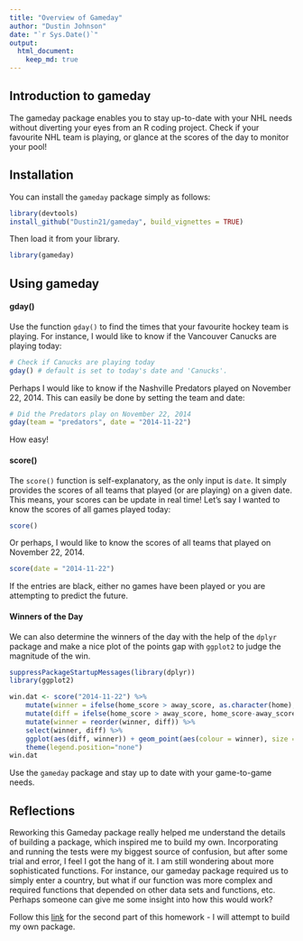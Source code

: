 ```yaml
---
title: "Overview of Gameday"
author: "Dustin Johnson"
date: "`r Sys.Date()`"
output: 
  html_document:
    keep_md: true
---
```


## Introduction to gameday

The gameday package enables you to stay up-to-date with your NHL needs without diverting your eyes from an R coding project. Check if your favourite NHL team is playing, or glance at the scores of the day to monitor your pool!

## Installation

You can install the `gameday` package simply as follows:

```r
library(devtools)
install_github("Dustin21/gameday", build_vignettes = TRUE)
```

Then load it from your library.

```r
library(gameday)
```


## Using gameday

#### gday()
Use the function `gday()` to find the times that your favourite hockey team is playing. For instance, I would like to know if the Vancouver Canucks are playing today:

```r
# Check if Canucks are playing today
gday() # default is set to today's date and 'Canucks'.
```

Perhaps I would like to know if the Nashville Predators played on November 22, 2014. This can easily be done by setting the team and date:

```r
# Did the Predators play on November 22, 2014
gday(team = "predators", date = "2014-11-22")
```

How easy!

#### score()
The `score()` function is self-explanatory, as the only input is `date`. It simply provides the scores of all teams that played (or are playing) on a given date. This means, your scores can be update in real time! Let's say I wanted to know the scores of all games played today:

```r
score()
```

Or perhaps, I would like to know the scores of all teams that played on November 22, 2014.

```r
score(date = "2014-11-22")
```

If the entries are black, either no games have been played or you are attempting to predict the future.

#### Winners of the Day

We can also determine the winners of the day with the help of the `dplyr` package and make a nice plot of the points gap with `ggplot2` to judge the magnitude of the win. 

```r
suppressPackageStartupMessages(library(dplyr))
library(ggplot2)

win.dat <- score("2014-11-22") %>%
	mutate(winner = ifelse(home_score > away_score, as.character(home), as.character(away))) %>%
	mutate(diff = ifelse(home_score > away_score, home_score-away_score, away_score-home_score)) %>%
	mutate(winner = reorder(winner, diff)) %>%
	select(winner, diff) %>%
	ggplot(aes(diff, winner)) + geom_point(aes(colour = winner), size = 3) + 
	theme(legend.position="none")
win.dat

```	
	
Use the `gameday` package and stay up to date with your game-to-game needs.

## Reflections

Reworking this Gameday package really helped me understand the details of building a package, which inspired me to build my own. Incorporating and running the tests were my biggest source of confusion, but after some trial and error, I feel I got the hang of it. I am still wondering about more sophisticated functions. For instance, our gameday package required us to simply enter a country, but what if our function was more complex and required functions that depended on other data sets and functions, etc. Perhaps someone can give me some insight into how this would work?

Follow this [link](https://github.com/Dustin21/GP.Bagging) for the second part of this homework - I will attempt to build my own package.
